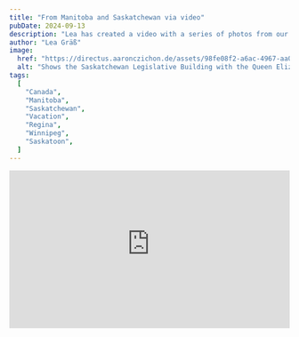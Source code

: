```yaml
---
title: "From Manitoba and Saskatchewan via video"
pubDate: 2024-09-13
description: "Lea has created a video with a series of photos from our trip through the wonderful provinces of Manitoba and Saskatchewan."
author: "Lea Gräß"
image:
  href: "https://directus.aaronczichon.de/assets/98fe08f2-a6ac-4967-aa08-7a1ee9e689c0.jpg?quality=70&width=1600"
  alt: "Shows the Saskatchewan Legislative Building with the Queen Elizabeth II garden in front. The weather is sunny with some clouds."
tags:
  [
    "Canada",
    "Manitoba",
    "Saskatchewan",
    "Vacation",
    "Regina",
    "Winnipeg",
    "Saskatoon",
  ]
---
```


<div style="position: relative; padding-top: 56.25%;">
  <iframe
    src="https://customer-rnx58v5rm01lsk0m.cloudflarestream.com/3da293a0a2ec801214f7d633fb81b675/iframe?poster=https%3A%2F%2Fcustomer-rnx58v5rm01lsk0m.cloudflarestream.com%2F3da293a0a2ec801214f7d633fb81b675%2Fthumbnails%2Fthumbnail.jpg%3Ftime%3D%26height%3D600"
    loading="lazy"
    style="border: none; position: absolute; top: 0; left: 0; height: 100%; width: 100%;"
    allow="accelerometer; gyroscope; autoplay; encrypted-media; picture-in-picture;"
    allowfullscreen="true"
  ></iframe>
</div>
